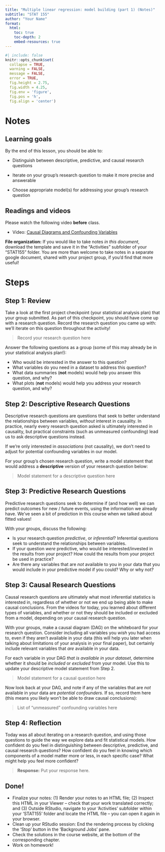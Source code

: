 ```yaml
---
title: "Multiple linear regression: model building (part 1) (Notes)"
subtitle: "STAT 155"
author: "Your Name"
format:
  html:
    toc: true
    toc-depth: 2
    embed-resources: true
---
```



```r
#| include: false
knitr::opts_chunk$set(
  collapse = TRUE, 
  warning = FALSE,
  message = FALSE,
  error = TRUE,
  fig.height = 2.75, 
  fig.width = 4.25,
  fig.env = 'figure',
  fig.pos = 'h',
  fig.align = 'center')
```


# Notes

## Learning goals

By the end of this lesson, you should be able to:

- Distinguish between descriptive, predictive, and causal research questions

- Iterate on your group's research question to make it more precise and answerable

- Choose appropriate model(s) for addressing your group's research question

## Readings and videos

Please watch the following video **before** class.

- Video: [Causal Diagrams and Confounding Variables](https://voicethread.com/share/15362352/)


**File organization:** If you would like to take notes *in this document*, download the template and save it in the "Activities" subfolder of your "STAT155" folder. You are more than welcome to take notes in a separate google document, shared with your project group, if you'd find that more useful!

# Steps

## Step 1: Review

Take a look at the first project checkpoint (your statistical analysis plan) that your group submitted. As part of this checkpoint, you should have come up with a research question. Record the research question you came up with: we'll iterate on this question throughout the activity!

> Record your research question here

Answer the following questions as a group (some of this may already be in your statistical analysis plan!):

- Who would be interested in the answer to this question?
- What variables do you need in a dataset to address this question?
- What data summaries (**not** models) would help you answer this question, and why?
- What plots (**not** models) would help you address your research question, and why?

## Step 2: Descriptive Research Questions

Descriptive research questions are questions that seek to better understand the relationships between variables, *without* interest in causality. In practice, nearly every research question asked is ultimately interested in causality, but practical constraints (such as unmeasured confounding) lead us to ask descriptive questions instead. 

If we're only interested in *associations* (not causality), we don't need to adjust for potential confounding variables in our model.

<!-- This section is to input (or pause to talk about) a descriptive research question your professor has encountered in their career -->

For your group's chosen research question, write a model statement that would address a **descriptive** version of your research question below:

> Model statement for a descriptive question here

## Step 3: Predictive Research Questions

Predictive research questions seek to determine if (and how well) we can predict outcomes for new / future events, using the information we already have. We've seen a bit of prediction in this course when we talked about fitted values!

<!-- This section is to input (or pause to talk about) a predictive research question your professor has encountered in their career -->

With your groups, discuss the following:

- Is your research question *predictive*, or *inferential*? Inferential questions seek to understand the relationships between variables.
- If your question *were* predictive, who would be interested/invested in the results from your project? How could the results from your project be used in practice?
- Are there any variables that are *not* available to you in your data that you would include in your predictive model if you could? Why or why not?

## Step 3: Causal Research Questions

Causal research questions are ultimately what most inferential statistics is interested in, regardless of whether or not we end up being able to make causal conclusions. From the videos for today, you learned about different types of variables, and whether or not they should be included or excluded from a model, depending on your causal research question.

With your groups, make a causal diagram (DAG) on the whiteboard for your research question. Consider including all variables you *wish* you had access to, even if they aren't available in your data (this will help you later when talking about limitations of your analysis in your final paper), but certainly include relevant variables that *are* available in your data. 

For each variable in your DAG *that is available in your dataset*, determine whether it should be *included* or *excluded* from your model. Use this to update your descriptive model statement from Step 2.

> Model statement for a causal question here

Now look back at your DAG, and note if any of the variables that are *not* available in your data are *potential confounders*. If so, record them here (this means you likely won't be able to draw causal conclusions):

> List of "unmeasured" confounding variables here

## Step 4: Reflection

Today was all about iterating on a research question, and using those questions to guide the way we explore data and fit statistical models. How confident do you feel in distinguishing between descriptive, predictive, and causal research questions? How confident do you feel in knowing which components of a model matter more or less, in each specific case? What might help you feel more confident?

> **Response:** Put your response here.




## Done!

- Finalize your notes: (1) Render your notes to an HTML file; (2) Inspect this HTML in your Viewer -- check that your work translated correctly; and (3) Outside RStudio, navigate to your 'Activities' subfolder within your 'STAT155' folder and locate the HTML file -- you can open it again in your browser.
- Clean up your RStudio session: End the rendering process by clicking the 'Stop' button in the 'Background Jobs' pane.
- Check the solutions in the course website, at the bottom of the corresponding chapter.
- Work on homework!


